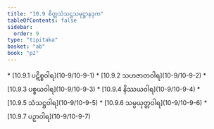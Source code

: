 ```yaml
---
title: "10.9 စိတ္တသံသဋ္ဌသမုဋ္ဌာနဒုက"
tableOfContents: false
sidebar:
  order: 9
type: "tipitaka"
basket: "ab"
book: "p2"
---
```



<DynamicBreadcrumb />



<TableOfContents book="p2" section="10.9">
* [10.9.1 ပဋိစ္စဝါရ](10-9/10-9-1)
* [10.9.2 သဟဇာတဝါရ](10-9/10-9-2)
* [10.9.3 ပစ္စယဝါရ](10-9/10-9-3)
* [10.9.4 နိဿယဝါရ](10-9/10-9-4)
* [10.9.5 သံသဋ္ဌဝါရ](10-9/10-9-5)
* [10.9.6 သမ္ပယုတ္တဝါရ](10-9/10-9-6)
* [10.9.7 ပဉှာဝါရ](10-9/10-9-7)
</TableOfContents>